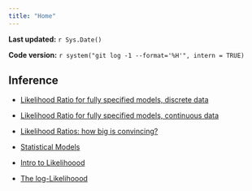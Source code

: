 ```yaml
---
title: "Home"
---
```


**Last updated:** `r Sys.Date()`

**Code version:** `r system("git log -1 --format='%H'", intern = TRUE)`

## Inference

*  [Likelihood Ratio for fully specified models, discrete data](likelihood_ratio_simple_models.html)

*  [Likelihood Ratio for fully specified models, continuous data](tbd)
*  [Likelihood Ratios: how big is convincing?](LR_and_BF.html)



*  [Statistical Models](model.html)
*  [Intro to Likelihoood](likelihood.html) 
*  [The log-Likelihoood](loglikelihood.html) 
